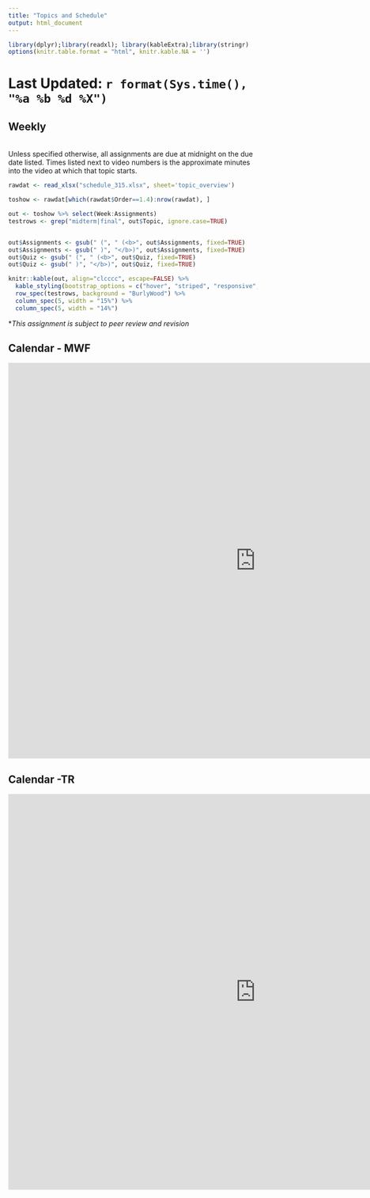 ```yaml
---
title: "Topics and Schedule"
output: html_document
---
```

```r
library(dplyr);library(readxl); library(kableExtra);library(stringr)
options(knitr.table.format = "html", knitr.kable.NA = '') 
```

# Last Updated: `r format(Sys.time(), "%a %b %d %X")` {.tabset .tabset-fade .tabset-pills}

## Weekly

<br>
Unless specified otherwise, all assignments are due at midnight on the due date listed.
Times listed next to video numbers is the approximate minutes into the video at which that topic starts.
<br>
```r
rawdat <- read_xlsx("schedule_315.xlsx", sheet='topic_overview')

toshow <- rawdat[which(rawdat$Order==1.4):nrow(rawdat), ]
```
  
```r
out <- toshow %>% select(Week:Assignments)
testrows <- grep("midterm|final", out$Topic, ignore.case=TRUE)


out$Assignments <- gsub(" (", " (<b>", out$Assignments, fixed=TRUE)
out$Assignments <- gsub(" )", "</b>)", out$Assignments, fixed=TRUE)
out$Quiz <- gsub(" (", " (<b>", out$Quiz, fixed=TRUE)
out$Quiz <- gsub(" )", "</b>)", out$Quiz, fixed=TRUE)

knitr::kable(out, align="clcccc", escape=FALSE) %>% 
  kable_styling(bootstrap_options = c("hover", "striped", "responsive", "bordered")) %>% 
  row_spec(testrows, background = "BurlyWood") %>% 
  column_spec(5, width = "15%") %>% 
  column_spec(5, width = "14%")
```

*_This assignment is subject to peer review and revision_



## Calendar - MWF

<iframe src="https://calendar.google.com/calendar/embed?showCalendars=0&amp;height=800&amp;wkst=1&amp;bgcolor=%23FFFFFF&amp;src=mail.csuchico.edu_16sj77sfemp9kqgis2g89j91e0%40group.calendar.google.com&amp;color=%23182C57&amp;ctz=America%2FLos_Angeles" style="border-width:0" width="1000" height="800" frameborder="0" scrolling="no"></iframe>

## Calendar -TR

<iframe src="https://calendar.google.com/calendar/embed?showCalendars=0&amp;height=800&amp;wkst=1&amp;bgcolor=%23FFFFFF&amp;src=mail.csuchico.edu_nc66paji5lqqmd6uqfu1sdfvls%40group.calendar.google.com&amp;color=%2323164E&amp;ctz=America%2FLos_Angeles" style="border-width:0" width="1000" height="800" frameborder="0" scrolling="no"></iframe>